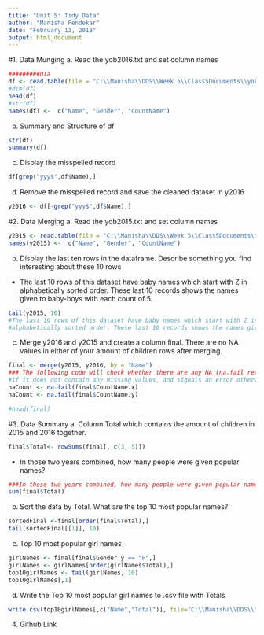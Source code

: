 ---
title: "Unit 5: Tidy Data"
author: "Manisha Pendekar"
date: "February 13, 2018"
output: html_document
---
#1. Data Munging 
a. Read the yob2016.txt and set column names
```{r echo=TRUE}
#########Q1a
df <- read.table(file = "C:\\Manisha\\DDS\\Week 5\\Class5Documents\\yob2016.txt", header = FALSE, sep = ";")
#dim(df)
head(df)
#str(df)
names(df) <-  c("Name", "Gender", "CountName")
```
b. Summary and Structure of df
```{r echo=TRUE}
str(df)
summary(df)
```
c. Display the misspelled record
```{r echo=TRUE}
df[grep("yyy$",df$Name),]
```
d. Remove the misspelled record and save the cleaned dataset in y2016
```{r echo=TRUE}
y2016 <- df[-grep("yyy$",df$Name),]
```
#2. Data Merging
a. Read the yob2015.txt and set column names
```{r echo=TRUE}
y2015 <- read.table(file = "C:\\Manisha\\DDS\\Week 5\\Class5Documents\\yob2015.txt", header = FALSE, sep = ",")
names(y2015) <-  c("Name", "Gender", "CountName")
```
b. Display the last ten rows in the dataframe.  Describe something you find interesting about these 10 rows
* The last 10 rows of this dataset have baby names which start with Z in 
alphabetically sorted order. These last 10 records shows the names given to baby-boys 
with each count of 5.
```{r echo=TRUE}
tail(y2015, 10)
#The last 10 rows of this dataset have baby names which start with Z in 
#alphabetically sorted order. These last 10 records shows the names given to #baby-boys with each count of 5.
```
c. Merge y2016 and y2015 and create a column final. There are no NA values in either of your amount of children rows after merging.
```{r echo=TRUE}
final <- merge(y2015, y2016, by = "Name")
### The following code will check whether there are any NA (na.fail returns the object
#if it does not contain any missing values, and signals an error otherwise.)
naCount <- na.fail(final$CountName.x)
naCount <- na.fail(final$CountName.y)

#head(final)
```
#3. Data Summary
a. Column Total which contains the amount of children in 2015 and 2016 together.  
```{r echo=TRUE}
final$Total<- rowSums(final[, c(3, 5)])
```
* In those two years combined, how many people were given popular names?
```{r echo=TRUE}
###In those two years combined, how many people were given popular names?
sum(final$Total)
```
b. Sort the data by Total.  What are the top 10 most popular names?
```{r echo=TRUE}
sortedFinal <-final[order(final$Total),]
tail(sortedFinal[[1]], 10)
```
c. Top 10 most popular girl names
```{r echo=TRUE}
girlNames <- final[final$Gender.y == "F",]
girlNames <- girlNames[order(girlNames$Total),]
top10girlNames <- tail(girlNames, 10)
top10girlNames[,1]
```
d. Write the Top 10 most popular girl names to .csv file with Totals
```{r echo=TRUE}
write.csv(top10girlNames[,c("Name","Total")], file="C:\\Manisha\\DDS\\top10girlNames.csv",row.names=FALSE)
```
4. Github Link
